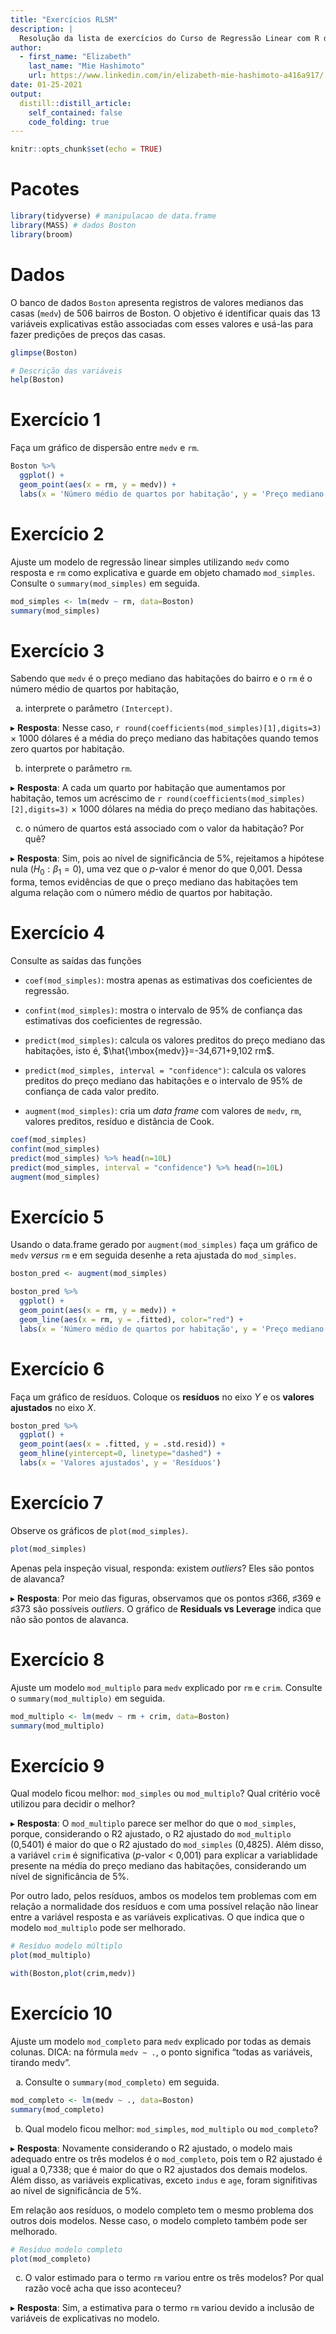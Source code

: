 ```yaml
---
title: "Exercícios RLSM"
description: |
  Resolução da lista de exercícios do Curso de Regressão Linear com R de janeiro de 2021.
author: 
  - first_name: "Elizabeth"
    last_name: "Mie Hashimoto"
    url: https://www.linkedin.com/in/elizabeth-mie-hashimoto-a416a917/
date: 01-25-2021
output:
  distill::distill_article:
    self_contained: false
    code_folding: true
---
```



```r
knitr::opts_chunk$set(echo = TRUE)
```


# Pacotes
```r
library(tidyverse) # manipulacao de data.frame
library(MASS) # dados Boston
library(broom)
```

# Dados

O banco de dados `Boston` apresenta registros de valores medianos das casas (`medv`) de 506 bairros de Boston. 
O objetivo é identificar quais das 13 variáveis explicativas estão associadas com esses valores e usá-las para fazer predições de preços das casas.

```r
glimpse(Boston)
```

```r
# Descrição das variáveis
help(Boston)
```


# Exercício 1

Faça um gráfico de dispersão entre `medv` e `rm`.

```r
Boston %>% 
  ggplot() +
  geom_point(aes(x = rm, y = medv)) +
  labs(x = 'Número médio de quartos por habitação', y = 'Preço mediano das habitações do bairro (em 1000 dólares)')
```


# Exercício 2

Ajuste um modelo de regressão linear simples utilizando `medv` como resposta e `rm` como explicativa e guarde em objeto chamado `mod_simples`. Consulte o `summary(mod_simples)` em seguida.

```r
mod_simples <- lm(medv ~ rm, data=Boston)
summary(mod_simples)
```


# Exercício 3

Sabendo que `medv` é o preço mediano das habitações do bairro e o `rm` é o número médio de quartos por habitação, 

a) interprete o parâmetro `(Intercept)`.

$\blacktriangleright$ **Resposta**: Nesse caso, `r round(coefficients(mod_simples)[1],digits=3)` $\times$ 1000 dólares é a média do preço mediano das habitações quando temos zero quartos por habitação.


b) interprete o parâmetro `rm`.

$\blacktriangleright$ **Resposta**: A cada um quarto por habitação que aumentamos por habitação, temos um acréscimo de `r round(coefficients(mod_simples)[2],digits=3)` $\times$ 1000 dólares na média do preço mediano das habitações.


c) o número de quartos está associado com o valor da habitação? Por quê?

$\blacktriangleright$ **Resposta**: Sim, pois ao nível de significância de 5\%, rejeitamos a hipótese nula ($H_0: \beta_1=0$), uma vez que o $p$-valor é menor do que 0,001. Dessa forma, temos evidências de que o preço mediano das habitações tem alguma relação com o número médio de quartos por habitação.

# Exercício 4

Consulte as saídas das funções 

- `coef(mod_simples)`: mostra apenas as estimativas dos coeficientes de regressão.

- `confint(mod_simples)`: mostra o intervalo de 95\% de confiança das estimativas dos coeficientes de regressão.

- `predict(mod_simples)`: calcula os valores preditos do preço mediano das habitações, isto é, $\hat{\mbox{medv}}=-34,671+9,102 rm$.

- `predict(mod_simples, interval = "confidence")`: calcula os valores preditos do preço mediano das habitações e o intervalo de 95\% de confiança de cada valor predito.

- `augment(mod_simples)`: cria um *data frame* com valores de `medv`, `rm`, valores preditos, resíduo e distância de Cook.

```r
coef(mod_simples)
confint(mod_simples)
predict(mod_simples) %>% head(n=10L)
predict(mod_simples, interval = "confidence") %>% head(n=10L)
augment(mod_simples)
```


# Exercício 5

Usando o data.frame gerado por `augment(mod_simples)` faça um gráfico de `medv` *versus* `rm` e em seguida desenhe a reta ajustada do `mod_simples`.

```r
boston_pred <- augment(mod_simples)

boston_pred %>% 
  ggplot() +
  geom_point(aes(x = rm, y = medv)) +
  geom_line(aes(x = rm, y = .fitted), color="red") +
  labs(x = 'Número médio de quartos por habitação', y = 'Preço mediano das habitações do bairro (em 1000 dólares)')
```


# Exercício 6

Faça um gráfico de resíduos. Coloque os **resíduos** no eixo *Y* e os **valores ajustados** no eixo *X*.

```r
boston_pred %>% 
  ggplot() +
  geom_point(aes(x = .fitted, y = .std.resid)) +
  geom_hline(yintercept=0, linetype="dashed") +
  labs(x = 'Valores ajustados', y = 'Resíduos')
```


# Exercício 7

Observe os gráficos de `plot(mod_simples)`.

```r
plot(mod_simples)
```

Apenas pela inspeção visual, responda: existem *outliers*? Eles são pontos de alavanca?

$\blacktriangleright$ **Resposta**: Por meio das figuras, observamos que os pontos $\sharp366$, $\sharp369$ e $\sharp373$ são possíveis *outliers*. O gráfico de **Residuals vs Leverage** indica que não são pontos de alavanca.


# Exercício 8

Ajuste um modelo `mod_multiplo` para `medv` explicado por `rm` e `crim`. Consulte o `summary(mod_multiplo)` em seguida.

```r
mod_multiplo <- lm(medv ~ rm + crim, data=Boston)
summary(mod_multiplo)
```


# Exercício 9

Qual modelo ficou melhor: `mod_simples` ou `mod_multiplo`? Qual critério você utilizou para decidir o melhor?

$\blacktriangleright$ **Resposta**: O `mod_multiplo` parece ser melhor do que o `mod_simples`, porque, considerando o R2 ajustado, o R2 ajustado do `mod_multiplo` (0,5401) é maior do que o R2 ajustado do `mod_simples` (0,4825). Além disso, a variável `crim` é significativa ($p$-valor < 0,001) para explicar a variablidade presente na média do preço mediano das habitações, considerando um nível de significância de 5\%.

Por outro lado, pelos resíduos, ambos os modelos tem problemas com em relação a normalidade dos resíduos e com uma possível relação não linear entre a variável resposta e as variáveis explicativas. O que indica que o modelo `mod_multiplo` pode ser melhorado.

```r
# Resíduo modelo múltiplo
plot(mod_multiplo)
```


```r
with(Boston,plot(crim,medv))
```


# Exercício 10

Ajuste um modelo `mod_completo` para `medv` explicado por todas as demais colunas. DICA: na fórmula `medv ~ .`, o ponto significa "todas as variáveis, tirando medv".

a) Consulte o `summary(mod_completo)` em seguida.

```r
mod_completo <- lm(medv ~ ., data=Boston)
summary(mod_completo)
```


b) Qual modelo ficou melhor: `mod_simples`, `mod_multiplo` ou `mod_completo`?

$\blacktriangleright$ **Resposta**: Novamente considerando o R2 ajustado, o modelo mais adequado entre os três modelos é o `mod_completo`, pois tem o R2 ajustado é igual a 0,7338; que é maior do que o R2 ajustados dos demais modelos. Além disso, as variáveis explicativas, exceto `indus` e `age`, foram signifitivas ao nível de significância de 5\%. 

Em relação aos resíduos, o modelo completo tem o mesmo problema dos outros dois modelos. Nesse caso, o modelo completo também pode ser melhorado.

```r
# Resíduo modelo completo
plot(mod_completo)
```


c) O valor estimado para o termo `rm` variou entre os três modelos? Por qual razão você acha que isso aconteceu?

$\blacktriangleright$ **Resposta**: Sim, a estimativa para o termo `rm` variou devido a inclusão de variáveis de explicativas no modelo.



